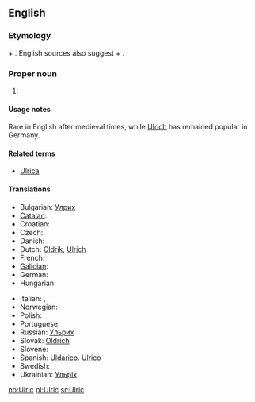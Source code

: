 ==English==

===Etymology===
{{etyl|goh}} {{term|uodal||heritage, homestead|lang=goh}} + {{term|rihhi||ruler|lang=goh}}. English sources also suggest {{etyl|ang}} {{term|wulf||wolf|lang=ang}} + {{term|ric||ruler|lang=ang}}.

===Proper noun===
{{en-proper noun}}

# {{given name|male|from=Germanic}}

====Usage notes====
Rare in English after medieval times, while [[Ulrich]] has remained popular in Germany.

====Related terms====
* [[Ulrica]]

====Translations====
{{trans-top|male given name}}
* Bulgarian: [[Улрих]]
* [[Catalan]]: {{t-|ca|Ulric}}
* Croatian: {{t-|hr|Ulrik}}
* Czech: {{t-|cs|Oldřich|m}}
* Danish: {{t-|da|Ulrik}}
* Dutch: [[Oldrik]], [[Ulrich]]
* French: {{t-|fr|Ulric}}
* [[Galician]]: {{t-|gl|Ulrico|m}}
* German: {{t+|de|Ulrich}}
* Hungarian: {{t+|hu|Ulrik}}
{{trans-mid}}
* Italian: {{t+|it|Ulderico}}, {{t+|it|Ulrico}}
* Norwegian: {{t-|no|Ulrik}}
* Polish: {{t+|pl|Ulryk}}
* Portuguese: {{t-|pt|Ulrico}}
* Russian: [[Ульрих]]
* Slovak: [[Oldrich]]
* Slovene: {{t-|sl|Ulrik}}
* Spanish: [[Uldarico]]. [[Ulrico]]
* Swedish: {{t+|sv|Ulrik}}
* Ukrainian: [[Ульріх]]
{{trans-bottom}}

[[no:Ulric]]
[[pl:Ulric]]
[[sr:Ulric]]
